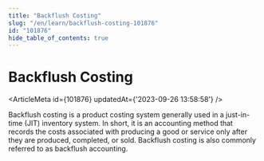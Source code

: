 ```yaml
---
title: "Backflush Costing"
slug: "/en/learn/backflush-costing-101876"
id: "101876"
hide_table_of_contents: true
---
```



# Backflush Costing

<ArticleMeta id={101876} updatedAt={'2023-09-26 13:58:58'} />
<div className='border-solid border-b border-t-0 my-4 border-[var(--ifm-color-gray-300)]' />

Backflush costing is a product costing system generally used in a just-in-time (JIT) inventory system. In short, it is an accounting method that records the costs associated with producing a good or service only after they are produced, completed, or sold. Backflush costing is also commonly referred to as backflush accounting.
